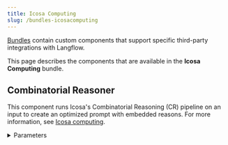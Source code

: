```yaml
---
title: Icosa Computing
slug: /bundles-icosacomputing
---
```



[Bundles](/components-bundle-components) contain custom components that support specific third-party integrations with Langflow.

This page describes the components that are available in the **Icosa Computing** bundle.

## Combinatorial Reasoner

This component runs Icosa's Combinatorial Reasoning (CR) pipeline on an input to create an optimized prompt with embedded reasons. For more information, see [Icosa computing](https://www.icosacomputing.com/).

<details>
<summary>Parameters</summary>

**Inputs**

| Name | Type | Description |
|------|------|-------------|
| prompt | String | The input to run CR on. |
| openai_api_key | SecretString | An OpenAI API key for authentication. |
| username | String | A username for Icosa API authentication. |
| password | SecretString | A password for Icosa API authentication. |
| model_name | String | The OpenAI LLM to use for reason generation. |

**Outputs**

| Name | Type | Description |
|------|------|-------------|
| optimized_prompt | Message | A message object containing the optimized prompt. |
| reasons | List[String] | A list of the selected reasons that are embedded in the optimized prompt. |

</details>